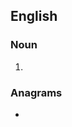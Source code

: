 {{also|tip-tops}}
==English==

===Noun===
{{head|en|noun plural form}}

# {{plural of|tiptop|lang=en}}

===Anagrams===
* {{anagrams|en|a=ioppstt|pit stop|pitstop|stoppit}}